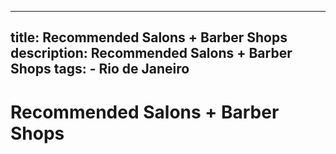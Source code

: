 ---
  title: Recommended Salons + Barber Shops
  description: Recommended Salons + Barber Shops
  tags:
    - Rio de Janeiro
  ---
  # Recommended Salons + Barber Shops
  